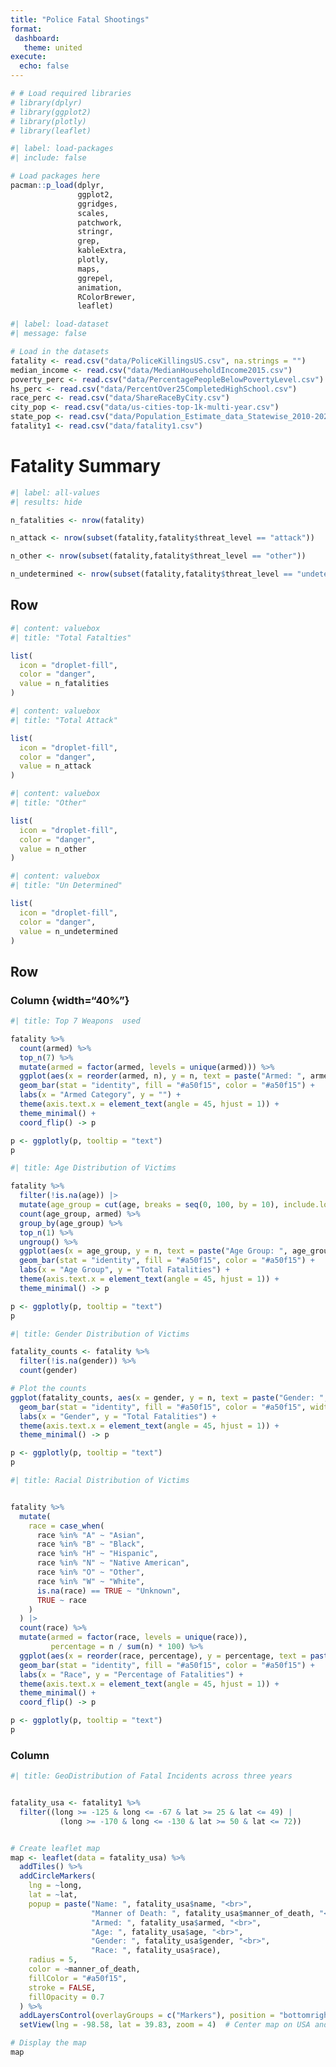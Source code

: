 ```yaml
---
title: "Police Fatal Shootings"
format: 
 dashboard:
   theme: united
execute: 
  echo: false
---
```


```r
# # Load required libraries
# library(dplyr)
# library(ggplot2)
# library(plotly)
# library(leaflet)
```


```r
#| label: load-packages
#| include: false

# Load packages here
pacman::p_load(dplyr,
               ggplot2,
               ggridges,
               scales,
               patchwork,
               stringr,
               grep,
               kableExtra,
               plotly,
               maps,
               ggrepel,
               animation, 
               RColorBrewer, 
               leaflet)

```

```r
#| label: load-dataset
#| message: false

# Load in the datasets
fatality <- read.csv("data/PoliceKillingsUS.csv", na.strings = "")
median_income <- read.csv("data/MedianHouseholdIncome2015.csv")
poverty_perc <- read.csv("data/PercentagePeopleBelowPovertyLevel.csv")
hs_perc <- read.csv("data/PercentOver25CompletedHighSchool.csv")
race_perc <- read.csv("data/ShareRaceByCity.csv")
city_pop <- read.csv("data/us-cities-top-1k-multi-year.csv")
state_pop <- read.csv("data/Population_Estimate_data_Statewise_2010-2023.csv")
fatality1 <- read.csv("data/fatality1.csv")
```


# Fatality Summary

```r
#| label: all-values
#| results: hide

n_fatalities <- nrow(fatality)

n_attack <- nrow(subset(fatality,fatality$threat_level == "attack"))

n_other <- nrow(subset(fatality,fatality$threat_level == "other"))

n_undetermined <- nrow(subset(fatality,fatality$threat_level == "undetermined"))

```


## Row {height="20%"}

```r
#| content: valuebox
#| title: "Total Fatalties"

list(
  icon = "droplet-fill",
  color = "danger",
  value = n_fatalities
)
```

```r
#| content: valuebox
#| title: "Total Attack"

list(
  icon = "droplet-fill",
  color = "danger",
  value = n_attack
)
```

```r
#| content: valuebox
#| title: "Other"

list(
  icon = "droplet-fill",
  color = "danger",
  value = n_other
)
```


```r
#| content: valuebox
#| title: "Un Determined"

list(
  icon = "droplet-fill",
  color = "danger",
  value = n_undetermined
)
```

## Row {height="65%"} 

### Column {width="40%"} {.tabset}

```r
#| title: Top 7 Weapons  used

fatality %>%
  count(armed) %>%
  top_n(7) %>%
  mutate(armed = factor(armed, levels = unique(armed))) %>%
  ggplot(aes(x = reorder(armed, n), y = n, text = paste("Armed: ", armed, "<br>Count: ", n))) +
  geom_bar(stat = "identity", fill = "#a50f15", color = "#a50f15") +
  labs(x = "Armed Category", y = "") +
  theme(axis.text.x = element_text(angle = 45, hjust = 1)) +
  theme_minimal() +
  coord_flip() -> p

p <- ggplotly(p, tooltip = "text")
p

```


```r
#| title: Age Distribution of Victims

fatality %>%
  filter(!is.na(age)) |> 
  mutate(age_group = cut(age, breaks = seq(0, 100, by = 10), include.lowest = TRUE)) %>%
  count(age_group, armed) %>%
  group_by(age_group) %>%
  top_n(1) %>%
  ungroup() %>%
  ggplot(aes(x = age_group, y = n, text = paste("Age Group: ", age_group, "<br>Count: ", n))) +
  geom_bar(stat = "identity", fill = "#a50f15", color = "#a50f15") +
  labs(x = "Age Group", y = "Total Fatalities") +
  theme(axis.text.x = element_text(angle = 45, hjust = 1)) +
  theme_minimal() -> p

p <- ggplotly(p, tooltip = "text")
p

```



```r
#| title: Gender Distribution of Victims

fatality_counts <- fatality %>%
  filter(!is.na(gender)) %>%
  count(gender)

# Plot the counts
ggplot(fatality_counts, aes(x = gender, y = n, text = paste("Gender: ", gender, "<br>Count: ", n))) +
  geom_bar(stat = "identity", fill = "#a50f15", color = "#a50f15", width=0.3) + 
  labs(x = "Gender", y = "Total Fatalities") +
  theme(axis.text.x = element_text(angle = 45, hjust = 1)) +
  theme_minimal() -> p

p <- ggplotly(p, tooltip = "text")
p


```




```r
#| title: Racial Distribution of Victims


fatality %>%
  mutate(
    race = case_when(
      race %in% "A" ~ "Asian",
      race %in% "B" ~ "Black",
      race %in% "H" ~ "Hispanic",
      race %in% "N" ~ "Native American",
      race %in% "O" ~ "Other",
      race %in% "W" ~ "White",
      is.na(race) == TRUE ~ "Unknown",
      TRUE ~ race
    )
  ) |> 
  count(race) %>%
  mutate(armed = factor(race, levels = unique(race)),
         percentage = n / sum(n) * 100) %>%
  ggplot(aes(x = reorder(race, percentage), y = percentage, text = paste("Race: ", race, "<br>Percentage: ", round(percentage, 2), "%"))) +
  geom_bar(stat = "identity", fill = "#a50f15", color = "#a50f15") +
  labs(x = "Race", y = "Percentage of Fatalities") +
  theme(axis.text.x = element_text(angle = 45, hjust = 1)) +
  theme_minimal() +
  coord_flip() -> p

p <- ggplotly(p, tooltip = "text")
p

```


### Column


```r
#| title: GeoDistribution of Fatal Incidents across three years


fatality_usa <- fatality1 %>%
  filter((long >= -125 & long <= -67 & lat >= 25 & lat <= 49) | 
           (long >= -170 & long <= -130 & lat >= 50 & lat <= 72))


# Create leaflet map
map <- leaflet(data = fatality_usa) %>%
  addTiles() %>%
  addCircleMarkers(
    lng = ~long,
    lat = ~lat,
    popup = paste("Name: ", fatality_usa$name, "<br>",
                  "Manner of Death: ", fatality_usa$manner_of_death, "<br>",
                  "Armed: ", fatality_usa$armed, "<br>",
                  "Age: ", fatality_usa$age, "<br>",
                  "Gender: ", fatality_usa$gender, "<br>",
                  "Race: ", fatality_usa$race),
    radius = 5,
    color = ~manner_of_death,
    fillColor = "#a50f15",
    stroke = FALSE,
    fillOpacity = 0.7
  ) %>%
  addLayersControl(overlayGroups = c("Markers"), position = "bottomright") %>%  # Add layer control
  setView(lng = -98.58, lat = 39.83, zoom = 4)  # Center map on USA and set zoom level

# Display the map
map


```
